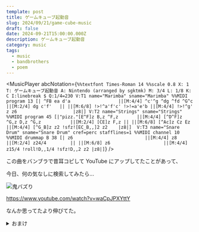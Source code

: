 ```yaml
---
template: post
title: ゲームキューブ起動音
slug: 2024/09/21/game-cube-music
draft: false
date: 2024-09-21T15:00:00.000Z
description: ゲームキューブ起動音
category: music
tags:
  - music
  - bandbrothers
  - poem
---
```



<MusicPlayer
  abcNotation={`
%%textfont Times-Roman 14
%%scale 0.8
X: 1
T: ゲームキューブ起動音
A: Nintendo (arranged by sgktmk)
M: 3/4
L: 1/8
K: C
I:linebreak $
Q:1/4=230
V:T1 name="Marimba" sname="Marimba"
%%MIDI program 13
[| ^FB ea d'a                  ||[M:4/4] ^c'^g ^dg ^fd ^G^c              ||[M:2/4] dg c'f'   ||
||[M:6/8] !>!^a'f'c' !>!=a'e'b ||[M:4/4] !>!^g' z z6                     |z8|]
V:T2 name="Strings" sname="Strings"
%%MIDI program 45
[|"pizz."[E^F]z B,z ^F,z       ||[M:4/4] [^D^F]z ^G,z D,z ^G,z           ||[M:2/4] [CE]z F,z ||
||[M:6/8] [^Ac]z Cz Ez         ||[M:4/4] [^G_B]z z2 !sfz![EC_B,,]2 z2    |z8|] 
V:T3 name="Snare Drum" sname="Snare Drum" cref=perc stafflines=1
%%MIDI channel 10
%%MIDI drummap B 38
[| z6                           ||[M:4/4] z8                               ||[M:2/4] z24/4         ||
||[M:6/8] z6                    ||[M:4/4] z15/4 !roll!D,,1/4 !sfz!D,,2 z2 |z8|]
  `}
/>

この曲をバンブラで昔耳コピして YouTube にアップしてたことがあって、

今日、何の気なしに検索してみたら...

![鬼バズり](/static/images/blog/2024/09/youtube-gamecube.png)

https://www.youtube.com/watch?v=waCpJPXYttY

なんか思ってたより伸びてた。

<details>
  <summary>おまけ</summary>

頑張って打ち込んだ楽譜（ABC 記法）

```abc
%%textfont Times-Roman 14
%%scale 0.8
X: 1
T: ゲームキューブ起動音
A: Nintendo (arranged by sgktmk)
M: 3/4
L: 1/8
K: C
I:linebreak $
Q:1/4=230
V:T1 name="Marimba" sname="Marimba"
%%MIDI program 13
[| ^FB ea d'a                  ||[M:4/4] ^c'^g ^dg ^fd ^G^c              ||[M:2/4] dg c'f'   ||
||[M:6/8] !>!^a'f'c' !>!=a'e'b ||[M:4/4] !>!^g' z z6                     |z8|]
V:T2 name="Strings" sname="Strings"
%%MIDI program 45
[|"pizz."[E^F]z B,z ^F,z       ||[M:4/4] [^D^F]z ^G,z D,z ^G,z           ||[M:2/4] [CE]z F,z ||
||[M:6/8] [^Ac]z Cz Ez         ||[M:4/4] [^G_B]z z2 !sfz![EC_B,,]2 z2    |z8|]
V:T3 name="Snare Drum" sname="Snare Drum" cref=perc stafflines=1
%%MIDI channel 10
%%MIDI drummap B 38
[| z6                           ||[M:4/4] z8                               ||[M:2/4] z24/4         ||
||[M:6/8] z6                    ||[M:4/4] z15/4 !roll!D,,1/4 !sfz!D,,2 z2 |z8|]
```

</details>
